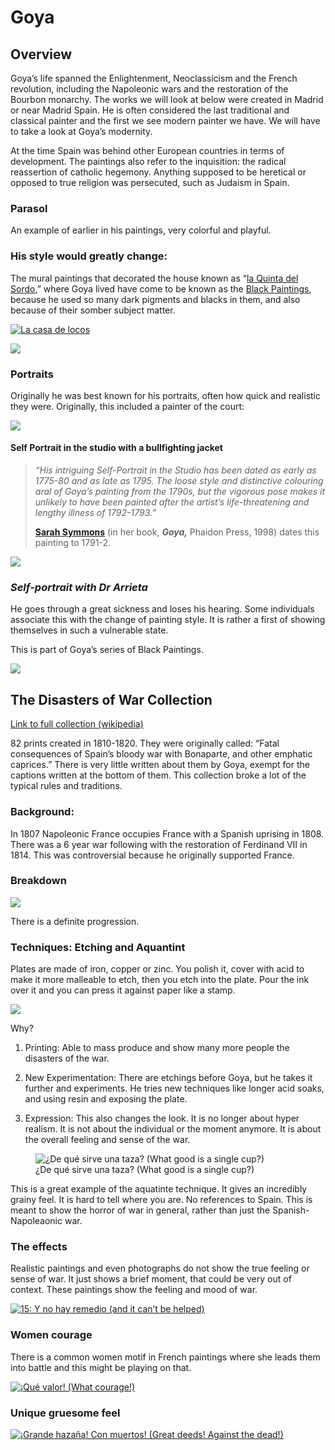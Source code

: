 # Goya

## Overview

Goya's life spanned the Enlightenment, Neoclassicism and the French revolution, including the Napoleonic wars and the restoration of the Bourbon monarchy. The works we will look at below were created in Madrid or near Madrid Spain. He is often considered the last traditional and classical painter and the first we see modern painter we have. We will have to take a look at Goya's modernity.

At the time Spain was behind other European countries in terms of development. The paintings also refer to the inquisition: the radical reassertion of catholic hegemony. Anything supposed to be heretical or opposed to true religion was persecuted, such as Judaism in Spain.

### Parasol

An example of earlier in his paintings, very colorful and playful.

### His style would greatly change:

The mural paintings that decorated the house known as "[la Quinta del Sordo](https://en.wikipedia.org/wiki/Quinta_del_Sordo)," where Goya lived have come to be known as the [Black Paintings](https://en.wikipedia.org/wiki/Black_Paintings), because he used so many dark pigments and blacks in them, and also because of their somber subject matter.

[![](http://s3.trueloveserver.com/arthum/La_casa_de_locos.jpg "La casa de locos")](http://s3.trueloveserver.com/arthum/La_casa_de_locos.jpg)

[![](http://s3.trueloveserver.com/arthum/The_Pilgrimage_to_San_Isidro.jpg)](http://s3.trueloveserver.com/arthum/The_Pilgrimage_to_San_Isidro.jpg)

### Portraits

Originally he was best known for his portraits, often how quick and realistic they were. Originally, this included a painter of the court:

[![](http://s3.trueloveserver.com/arthum/Sebasti%25C3%25A1n_Mart%25C3%25ADnez.jpg)](http://s3.trueloveserver.com/arthum/Sebasti%C3%A1n_Mart%C3%ADnez.jpg)

#### Self Portrait in the studio with a bullfighting jacket

> *"His intriguing Self-Portrait in the Studio has been dated as early as 1775-80 and as late as 1795. The loose style and distinctive colouring aral of Goya's painting from the 1790s, but the vigorous pose makes it unlikely to have been painted after the artist's life-threatening and lengthy illness of 1792-1793."*
>
> [**Sarah Symmons**](https://eeweems.com/goya/dr-sarah-symmons.php "Sarah Symmons") (in her book, ***Goya,*** Phaidon Press, 1998) dates this painting to 1791-2.

[![](http://s3.trueloveserver.com/arthum/francisco-de-goya--self-portrait-in-the-studio.jpg)](http://s3.trueloveserver.com/arthum/francisco-de-goya--self-portrait-in-the-studio.jpg)

### *Self-portrait with Dr Arrieta*

He goes through a great sickness and loses his hearing. Some individuals associate this with the change of painting style. It is rather a first of showing themselves in such a vulnerable state.

This is part of Goya's series of Black Paintings.

[![](https://s3.trueloveserver.com/arthum/Francisco_Goya_Self-Portrait_with_Dr_Arrieta.jpg)](https://s3.trueloveserver.com/arthum/Francisco_Goya_Self-Portrait_with_Dr_Arrieta.jpg)

## The Disasters of War Collection

[Link to full collection (wikipedia)](https://commons.wikimedia.org/wiki/Los_desastres_de_la_guerra "Link to full collection (wikipedia)")

82 prints created in 1810-1820. They were originally called: "Fatal consequences of Spain's bloody war with Bonaparte, and other emphatic caprices." There is very little written about them by Goya, exempt for the captions written at the bottom of them. This collection broke a lot of the typical rules and traditions.

### Background:

In 1807 Napoleonic France occupies France with a Spanish uprising in 1808. There was a 6 year war following with the restoration of Ferdinand VII in 1814. This was controversial because he originally supported France.

### Breakdown

[![](http://s3.trueloveserver.com/arthum/phases_of_goya.JPG)](http://s3.trueloveserver.com/arthum/phases_of_goya.JPG)

There is a definite progression.

### Techniques: Etching and Aquantint

Plates are made of iron, copper or zinc. You polish it, cover with acid to make it more malleable to etch, then you etch into the plate. Pour the ink over it and you can press it against paper like a stamp.

[![](http://s3.trueloveserver.com/arthum/etching-how-to.JPG)](http://s3.trueloveserver.com/arthum/etching-how-to.JPG)

Why?

1.  Printing: Able to mass produce and show many more people the disasters of the war.

```{=html}
<!-- -->
```
2.  New Experimentation: There are etchings before Goya, but he takes it further and experiments. He tries new techniques like longer acid soaks, and using resin and exposing the plate.

```{=html}
<!-- -->
```
3.  Expression: This also changes the look. It is no longer about hyper realism. It is not about the individual or the moment anymore. It is about the overall feeling and sense of the war.

![¿De qué sirve una taza? (What good is a single cup?)](http://s3.trueloveserver.com/arthum/Goya-Guerra_(59).jpg "¿De qué sirve una taza? (What good is a single cup?)")

This is a great example of the aquatinte technique. It gives an incredibly grainy feel. It is hard to tell where you are. No references to Spain. This is meant to show the horror of war in general, rather than just the Spanish-Napoleaonic war.

### The effects

Realistic paintings and even photographs do not show the true feeling or sense of war. It just shows a brief moment, that could be very out of context. These paintings show the feeling and mood of war.

[![15: Y no hay remedio (and it can't be helped)](http://s3.trueloveserver.com/arthum/Goya-Guerra_(15).jpg "15: Y no hay remedio (and it can't be helped)")](http://s3.trueloveserver.com/arthum/Goya-Guerra_(15).jpg)

### Women courage

There is a common women motif in French paintings where she leads them into battle and this might be playing on that.

[![¡Qué valor! (What courage!)](http://s3.trueloveserver.com/arthum/Goya-Guerra_(07).jpg "¡Qué valor! (What courage!)")](http://s3.trueloveserver.com/arthum/Goya-Guerra_(07).jpg)

### Unique gruesome feel

[![¡Grande hazaña! Con muertos! (Great deeds! Against the dead!)](http://s3.trueloveserver.com/arthum/Goya-Guerra_(39).jpg "¡Grande hazaña! Con muertos! (Great deeds! Against the dead!)")](http://s3.trueloveserver.com/arthum/Goya-Guerra_(39).jpg)
